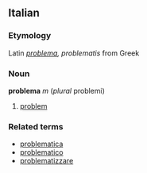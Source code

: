 ==Italian==
===Etymology===
Latin ''[[problema]], problematis'' from Greek
===Noun===
'''problema''' ''m'' (''plural'' problemi)

# [[problem]]

===Related terms===
*[[problematica]]
*[[problematico]]
*[[problematizzare]]